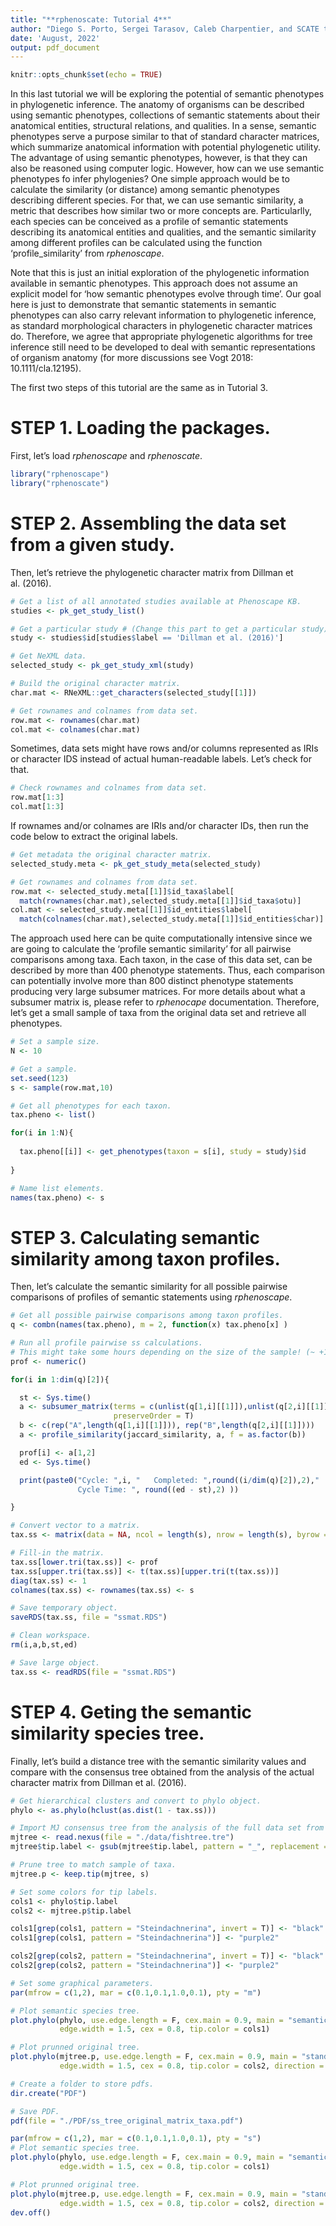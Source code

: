 ```yaml
---
title: "**rphenoscate: Tutorial 4**"
author: "Diego S. Porto, Sergei Tarasov, Caleb Charpentier, and SCATE team"
date: 'August, 2022'
output: pdf_document
---
```


```r
knitr::opts_chunk$set(echo = TRUE)
```

In this last tutorial we will be exploring the potential of semantic phenotypes in phylogenetic inference. The anatomy of organisms can be described using semantic phenotypes, collections of semantic statements about their anatomical entities, structural relations, and qualities. In a sense, semantic phenotypes serve a purpose similar to that of standard character matrices, which summarize anatomical information with potential phylogenetic utility. The advantage of using semantic phenotypes, however, is that they can also be reasoned using computer logic. However, how can we use semantic phenotypes fo infer phylogenies? One simple approach would be to calculate the similarity (or distance) among semantic phenotypes describing different species. For that, we can use semantic similarity, a metric that describes how similar two or more concepts are.
Particularlly, each species can be conceived as a profile of semantic statements describing its anatomical entities and qualities, and the semantic similarity among different profiles can be calculated using the function 'profile_similarity' from *rphenoscape*.

Note that this is just an initial exploration of the phylogenetic information available in semantic phenotypes. This approach does not assume an explicit model for 'how semantic phenotypes evolve through time'. Our goal here is just to demonstrate that semantic statements in semantic phenotypes can also carry relevant information to phylogenetic inference, as standard morphological characters in phylogenetic character matrices do. Therefore, we agree that appropriate phylogenetic algorithms for tree inference still need to be developed to deal with semantic representations of organism anatomy (for more discussions see Vogt 2018: 10.1111/cla.12195). 

The first two steps of this tutorial are the same as in Tutorial 3.

# STEP 1. Loading the packages.

First, let's load *rphenoscape* and *rphenoscate*.
```r
library("rphenoscape")
library("rphenoscate")
```

# STEP 2. Assembling the data set from a given study.

Then, let's retrieve the phylogenetic character matrix from Dillman et al. (2016).
```r
# Get a list of all annotated studies available at Phenoscape KB.
studies <- pk_get_study_list()

# Get a particular study # (Change this part to get a particular study).
study <- studies$id[studies$label == 'Dillman et al. (2016)']

# Get NeXML data.
selected_study <- pk_get_study_xml(study)

# Build the original character matrix.
char.mat <- RNeXML::get_characters(selected_study[[1]])

# Get rownames and colnames from data set.
row.mat <- rownames(char.mat)
col.mat <- colnames(char.mat)
```

Sometimes, data sets might have rows and/or columns represented as IRIs or character IDS instead of actual human-readable labels. Let's check for that.
```r
# Check rownames and colnames from data set.
row.mat[1:3]
col.mat[1:3]
```

If rownames and/or colnames are IRIs and/or character IDs, then run the code below to extract the original labels. 
```r
# Get metadata the original character matrix.
selected_study.meta <- pk_get_study_meta(selected_study)

# Get rownames and colnames from data set.
row.mat <- selected_study.meta[[1]]$id_taxa$label[
  match(rownames(char.mat),selected_study.meta[[1]]$id_taxa$otu)]
col.mat <- selected_study.meta[[1]]$id_entities$label[
  match(colnames(char.mat),selected_study.meta[[1]]$id_entities$char)]
```

The approach used here can be quite computationally intensive since we are going to calculate the 'profile semantic similarity' for all pairwise comparisons among taxa. Each taxon, in the case of this data set, can be described by more than 400 phenotype statements. Thus, each comparison can potentially involve more than 800 distinct phenotype statements producing very large subsumer matrices. For more details about what a subsumer matrix is, please refer to *rphenocape* documentation. Therefore, let's get a small sample of taxa from the original data set and retrieve all phenotypes.
```r
# Set a sample size.
N <- 10

# Get a sample.
set.seed(123)
s <- sample(row.mat,10)

# Get all phenotypes for each taxon.
tax.pheno <- list()

for(i in 1:N){
  
  tax.pheno[[i]] <- get_phenotypes(taxon = s[i], study = study)$id
  
}

# Name list elements.
names(tax.pheno) <- s
```


# STEP 3. Calculating semantic similarity among taxon profiles.

Then, let's calculate the semantic similarity for all possible pairwise comparisons of profiles of semantic statements using *rphenoscape*.
```r
# Get all possible pairwise comparisons among taxon profiles.
q <- combn(names(tax.pheno), m = 2, function(x) tax.pheno[x] )

# Run all profile pairwise ss calculations.
# This might take some hours depending on the size of the sample! (~ +1h).
prof <- numeric()

for(i in 1:dim(q)[2]){

  st <- Sys.time()
  a <- subsumer_matrix(terms = c(unlist(q[1,i][[1]]),unlist(q[2,i][[1]])), 
                       preserveOrder = T)
  b <- c(rep("A",length(q[1,i][[1]])), rep("B",length(q[2,i][[1]])))
  a <- profile_similarity(jaccard_similarity, a, f = as.factor(b))

  prof[i] <- a[1,2]
  ed <- Sys.time()

  print(paste0("Cycle: ",i, "   Completed: ",round((i/dim(q)[2]),2),"  
               Cycle Time: ", round((ed - st),2) ))

}

# Convert vector to a matrix.
tax.ss <- matrix(data = NA, ncol = length(s), nrow = length(s), byrow = T)

# Fill-in the matrix.
tax.ss[lower.tri(tax.ss)] <- prof
tax.ss[upper.tri(tax.ss)] <- t(tax.ss)[upper.tri(t(tax.ss))]
diag(tax.ss) <- 1
colnames(tax.ss) <- rownames(tax.ss) <- s

# Save temporary object.
saveRDS(tax.ss, file = "ssmat.RDS")

# Clean workspace.
rm(i,a,b,st,ed)
```

```r
# Save large object.
tax.ss <- readRDS(file = "ssmat.RDS")
```

# STEP 4. Geting the semantic similarity species tree.

Finally, let's build a distance tree with the semantic similarity values and compare with the consensus tree obtained from the analysis of the actual character matrix from Dillman et al. (2016).
```r
# Get hierarchical clusters and convert to phylo object.
phylo <- as.phylo(hclust(as.dist(1 - tax.ss)))

# Import MJ consensus tree from the analysis of the full data set from Tutorial 3.
mjtree <- read.nexus(file = "./data/fishtree.tre")
mjtree$tip.label <- gsub(mjtree$tip.label, pattern = "_", replacement = " ")

# Prune tree to match sample of taxa.
mjtree.p <- keep.tip(mjtree, s)

# Set some colors for tip labels.
cols1 <- phylo$tip.label
cols2 <- mjtree.p$tip.label

cols1[grep(cols1, pattern = "Steindachnerina", invert = T)] <- "black"
cols1[grep(cols1, pattern = "Steindachnerina")] <- "purple2"

cols2[grep(cols2, pattern = "Steindachnerina", invert = T)] <- "black"
cols2[grep(cols2, pattern = "Steindachnerina")] <- "purple2"

# Set some graphical parameters.
par(mfrow = c(1,2), mar = c(0.1,0.1,1.0,0.1), pty = "m")

# Plot semantic species tree.
plot.phylo(phylo, use.edge.length = F, cex.main = 0.9, main = "semantic similarity", 
           edge.width = 1.5, cex = 0.8, tip.color = cols1)

# Plot prunned original tree.
plot.phylo(mjtree.p, use.edge.length = F, cex.main = 0.9, main = "standard characters", 
           edge.width = 1.5, cex = 0.8, tip.color = cols2, direction = "leftwards")
```

```r
# Create a folder to store pdfs.
dir.create("PDF")

# Save PDF.
pdf(file = "./PDF/ss_tree_original_matrix_taxa.pdf")

par(mfrow = c(1,2), mar = c(0.1,0.1,1.0,0.1), pty = "s")
# Plot semantic species tree.
plot.phylo(phylo, use.edge.length = F, cex.main = 0.9, main = "semantic similarity", 
           edge.width = 1.5, cex = 0.8, tip.color = cols1)

# Plot prunned original tree.
plot.phylo(mjtree.p, use.edge.length = F, cex.main = 0.9, main = "standard characters", 
           edge.width = 1.5, cex = 0.8, tip.color = cols2, direction = "leftwards")
dev.off()
```



